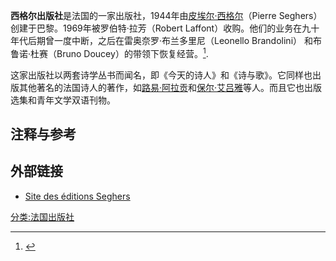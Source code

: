'''西格尔出版社'''是法国的一家出版社，1944年由[[皮埃尔·西格尔|皮埃尔·西格尔]]（Pierre Seghers）创建于巴黎。1969年被罗伯特·拉芳（Robert Laffont）收购。他们的业务在九十年代后期曾一度中断，之后在雷奥奈罗·布兰多里尼（Leonello Brandolini） 和布鲁诺·杜赛（Bruno Doucey）的带领下恢复经营。<ref>{{Cite web |url=http://www.ricochet-jeunes.org/editeur.asp?name=Seghers |title=Seghers, historique en ligne |access-date=2010-05-14 |archive-date=2009-02-01 |archive-url=https://web.archive.org/web/20090201121213/http://www.ricochet-jeunes.org/editeur.asp?name=Seghers |dead-url=no }}</ref>. 

这家出版社以两套诗学丛书而闻名，即《今天的诗人》和《诗与歌》。它同样也出版其他著名的法国诗人的著作，如[[路易·阿拉贡|路易·阿拉贡]]和[[保尔·艾吕雅|保尔·艾吕雅]]等人。而且它也出版选集和青年文学双语刊物。

== 注释与参考 ==
<references />

== 外部链接 ==

* [https://web.archive.org/web/20100324121436/http://www.laffont.fr/seghers/index.asp Site des éditions Seghers]

[[分类:法国出版社|分类:法国出版社]]
